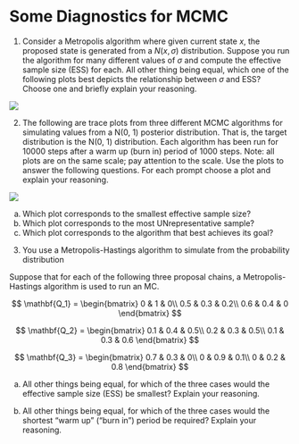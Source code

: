 # Some Diagnostics for MCMC {.unnumbered}

(@) Consider a Metropolis algorithm where given current state $x$, the proposed state is generated from a $N(x, \sigma)$ distribution.
Suppose you run the algorithm for many different values of $\sigma$ and compute the effective sample size (ESS) for each.
All other thing being equal, which one of the following plots best depicts the relationship between $\sigma$ and ESS?
Choose one and briefly explain your reasoning.

![](pp-mcmc-diagnostics-ESS.png)


(@) The following are trace plots from three different MCMC algorithms for simulating values from a N(0, 1) posterior distribution.
That is, the target distribution is the N(0, 1) distribution.
Each algorithm has been run for 10000 steps after a warm up (burn in) period of 1000 steps.
Note: all plots are on the same scale; pay attention to the scale.
Use the plots to answer the following questions.
For each prompt choose a plot and explain your reasoning.

![](pp-mcmc-diagnostics-trace.png)

a. Which plot corresponds to the smallest effective sample size?
a. Which plot corresponds to the most UNrepresentative sample?
a. Which plot corresponds to the algorithm that best achieves its goal?


(@) You use a Metropolis-Hastings algorithm to simulate from the probability distribution

\begin{align*}
x & & 1 & & 2 & & 3\\
\pi(x) & & 0.2 & & 0.3 & & 0.5
\end{align*}

Suppose that for each of the following three proposal chains, a Metropolis-Hastings algorithm is used to run an MC.   

$$
\mathbf{Q_1} = 
\begin{bmatrix}
0 & 1 & 0\\
0.5 & 0.3 & 0.2\\
0.6 & 0.4 & 0
\end{bmatrix}
$$

$$
\mathbf{Q_2} = 
\begin{bmatrix}
0.1 & 0.4 & 0.5\\
0.2 & 0.3 & 0.5\\
0.1 & 0.3 & 0.6
\end{bmatrix}
$$

$$
\mathbf{Q_3} = 
\begin{bmatrix}
0.7 & 0.3 & 0\\
0 & 0.9 & 0.1\\
0 & 0.2 & 0.8
\end{bmatrix}
$$

a. All other things being equal, for which of the three cases would the effective sample size (ESS) be smallest?
Explain your reasoning.

a. All other things being equal, for which of the three cases would the shortest "warm up" ("burn in") period be required?
Explain your reasoning.
